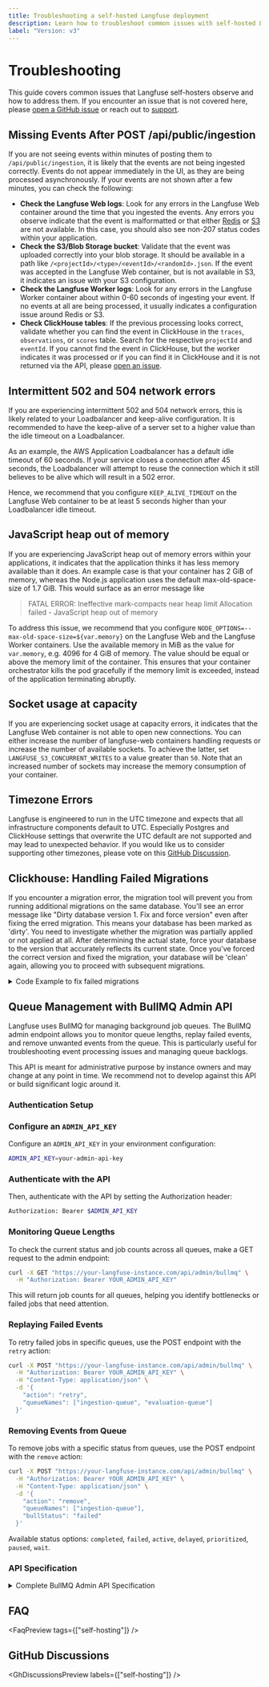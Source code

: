 ```yaml
---
title: Troubleshooting a self-hosted Langfuse deployment
description: Learn how to troubleshoot common issues with self-hosted Langfuse.
label: "Version: v3"
---
```


# Troubleshooting

This guide covers common issues that Langfuse self-hosters observe and how to address them. If you encounter an issue that is not covered here, please [open a GitHub issue](https://github.com/langfuse/langfuse/issues) or reach out to [support](/support).

## Missing Events After POST /api/public/ingestion

If you are not seeing events within minutes of posting them to `/api/public/ingestion`, it is likely that the events are not being ingested correctly.
Events do not appear immediately in the UI, as they are being processed asynchronously.
If your events are not shown after a few minutes, you can check the following:

- **Check the Langfuse Web logs**: Look for any errors in the Langfuse Web container around the time that you ingested the events.
  Any errors you observe indicate that the event is malformatted or that either [Redis](/self-hosting/infrastructure/cache) or [S3](/self-hosting/infrastructure/blobstorage) are not available.
  In this case, you should also see non-207 status codes within your application.
- **Check the S3/Blob Storage bucket**: Validate that the event was uploaded correctly into your blob storage.
  It should be available in a path like `/<projectId>/<type>/<eventId>/<randomId>.json`.
  If the event was accepted in the Langfuse Web container, but is not available in S3, it indicates an issue with your S3 configuration.
- **Check the Langfuse Worker logs**: Look for any errors in the Langfuse Worker container about within 0-60 seconds of ingesting your event.
  If no events at all are being processed, it usually indicates a configuration issue around Redis or S3.
- **Check ClickHouse tables**: If the previous processing looks correct, validate whether you can find the event in ClickHouse in the `traces`, `observations`, or `scores` table.
  Search for the respective `projectId` and `eventId`.
  If you cannot find the event in ClickHouse, but the worker indicates it was processed or if you can find it in ClickHouse and it is not returned via the API, please [open an issue](https://github.com/langfuse/langfuse/issues).

## Intermittent 502 and 504 network errors

If you are experiencing intermittent 502 and 504 network errors, this is likely related to your Loadbalancer and keep-alive configuration.
It is recommended to have the keep-alive of a server set to a higher value than the idle timeout on a Loadbalancer.

As an example, the AWS Application Loadbalancer has a default idle timeout of 60 seconds.
If your service closes a connection after 45 seconds, the Loadbalancer will attempt to reuse the connection which it still believes to be alive which will result in a 502 error.

Hence, we recommend that you configure `KEEP_ALIVE_TIMEOUT` on the Langfuse Web container to be at least 5 seconds higher than your Loadbalancer idle timeout.

## JavaScript heap out of memory

If you are experiencing JavaScript heap out of memory errors within your applications, it indicates that the application thinks it has less memory available than it does.
An example case is that your container has 2 GiB of memory, whereas the Node.js application uses the default max-old-space-size of 1.7 GiB.
This would surface as an error message like

> FATAL ERROR: Ineffective mark-compacts near heap limit Allocation failed - JavaScript heap out of memory

To address this issue, we recommend that you configure `NODE_OPTIONS=--max-old-space-size=${var.memory}` on the Langfuse Web and the Langfuse Worker containers.
Use the available memory in MiB as the value for `var.memory`, e.g. 4096 for 4 GiB of memory.
The value should be equal or above the memory limit of the container.
This ensures that your container orchestrator kills the pod gracefully if the memory limit is exceeded, instead of the application terminating abruptly.

## Socket usage at capacity

If you are experiencing socket usage at capacity errors, it indicates that the Langfuse Web container is not able to open new connections.
You can either increase the number of langfuse-web containers handling requests or increase the number of available sockets.
To achieve the latter, set `LANGFUSE_S3_CONCURRENT_WRITES` to a value greater than `50`.
Note that an increased number of sockets may increase the memory consumption of your container.

## Timezone Errors

Langfuse is engineered to run in the UTC timezone and expects that all infrastructure components default to UTC.
Especially Postgres and ClickHouse settings that overwrite the UTC default are not supported and may lead to unexpected behavior.
If you would like us to consider supporting other timezones, please vote on this [GitHub Discussion](https://github.com/orgs/langfuse/discussions/5046).

## Clickhouse: Handling Failed Migrations

If you encounter a migration error, the migration tool will prevent you from running additional migrations on the same database. You'll see an error message like "Dirty database version 1. Fix and force version" even after fixing the erred migration. This means your database has been marked as 'dirty'. You need to investigate whether the migration was partially applied or not applied at all. After determining the actual state, force your database to the version that accurately reflects its current state. Once you've forced the correct version and fixed the migration, your database will be 'clean' again, allowing you to proceed with subsequent migrations.

<details>
<summary>Code Example to fix failed migrations</summary>

Let's assume your migration 16 failed. You have corrected the failed migration. If you try to migrate again, migrate will STILL refuse:

```bash
error: Dirty database version 16. Fix and force version.
```

You will have to force your database to the last successful version, which is 15. Make sure to replace the database credentials with your own.
Before running the command below, make sure you have golang-migrate installed. If you do not, please follow the guide linked in our [contributing guide](https://github.com/langfuse/langfuse/blob/main/CONTRIBUTING.md#development-setup). Then, navigate to the root of your Langfuse project folder in your terminal. Then run the following command:

```bash
migrate -path migrations/ -database clickhouse://test:test@localhost:8123/dummy force 15
```

If you migrate again, the output will now be:

```bash
16/u migration_name (12.718637ms)
```

</details>

## Queue Management with BullMQ Admin API

Langfuse uses BullMQ for managing background job queues. The BullMQ admin endpoint allows you to monitor queue lengths, replay failed events, and remove unwanted events from the queue. This is particularly useful for troubleshooting event processing issues and managing queue backlogs.

<Callout type="warning">
  This API is meant for administrative purpose by instance owners and may change
  at any point in time. We recommend not to develop against this API or build
  significant logic around it.
</Callout>

### Authentication Setup

<Steps>

### Configure an `ADMIN_API_KEY`

Configure an `ADMIN_API_KEY` in your environment configuration:

```bash filename="Environment"
ADMIN_API_KEY=your-admin-api-key
```

### Authenticate with the API

Then, authenticate with the API by setting the Authorization header:

```bash
Authorization: Bearer $ADMIN_API_KEY
```

</Steps>

### Monitoring Queue Lengths

To check the current status and job counts across all queues, make a GET request to the admin endpoint:

```bash
curl -X GET "https://your-langfuse-instance.com/api/admin/bullmq" \
  -H "Authorization: Bearer YOUR_ADMIN_API_KEY"
```

This will return job counts for all queues, helping you identify bottlenecks or failed jobs that need attention.

### Replaying Failed Events

To retry failed jobs in specific queues, use the POST endpoint with the `retry` action:

```bash
curl -X POST "https://your-langfuse-instance.com/api/admin/bullmq" \
  -H "Authorization: Bearer YOUR_ADMIN_API_KEY" \
  -H "Content-Type: application/json" \
  -d '{
    "action": "retry",
    "queueNames": ["ingestion-queue", "evaluation-queue"]
  }'
```

### Removing Events from Queue

To remove jobs with a specific status from queues, use the POST endpoint with the `remove` action:

```bash
curl -X POST "https://your-langfuse-instance.com/api/admin/bullmq" \
  -H "Authorization: Bearer YOUR_ADMIN_API_KEY" \
  -H "Content-Type: application/json" \
  -d '{
    "action": "remove",
    "queueNames": ["ingestion-queue"],
    "bullStatus": "failed"
  }'
```

Available status options: `completed`, `failed`, `active`, `delayed`, `prioritized`, `paused`, `wait`.

### API Specification

<details>
  <summary>Complete BullMQ Admin API Specification</summary>

```yaml
openapi: 3.0.1
info:
  title: Langfuse Admin BullMQ API
  description: API for managing BullMQ jobs in Langfuse
  version: "1.0.0"
paths:
  /api/admin/bullmq:
    get:
      summary: Get job counts for all queues
      operationId: bullmq_getCounts
      tags:
        - BullMQ
      responses:
        "200":
          description: Job counts for all queues
          content:
            application/json:
              schema:
                type: array
                items:
                  type: object
                  properties:
                    queueName:
                      type: string
                    jobCount:
                      type: object
                      additionalProperties:
                        type: number
    post:
      summary: Manage BullMQ jobs
      operationId: bullmq_manageJobs
      tags:
        - BullMQ
      requestBody:
        required: true
        content:
          application/json:
            schema:
              oneOf:
                - type: object
                  required:
                    - action
                    - queueNames
                  properties:
                    action:
                      type: string
                      enum: [retry]
                    queueNames:
                      type: array
                      items:
                        type: string
                - type: object
                  required:
                    - action
                    - queueNames
                    - bullStatus
                  properties:
                    action:
                      type: string
                      enum: [remove]
                    queueNames:
                      type: array
                      items:
                        type: string
                    bullStatus:
                      type: string
                      enum:
                        [
                          completed,
                          failed,
                          active,
                          delayed,
                          prioritized,
                          paused,
                          wait,
                        ]
      responses:
        "200":
          description: Jobs successfully managed
          content:
            application/json:
              schema:
                type: object
                properties:
                  message:
                    type: string
```

</details>

## FAQ


<FaqPreview tags={["self-hosting"]} />

## GitHub Discussions


<GhDiscussionsPreview labels={["self-hosting"]} />
